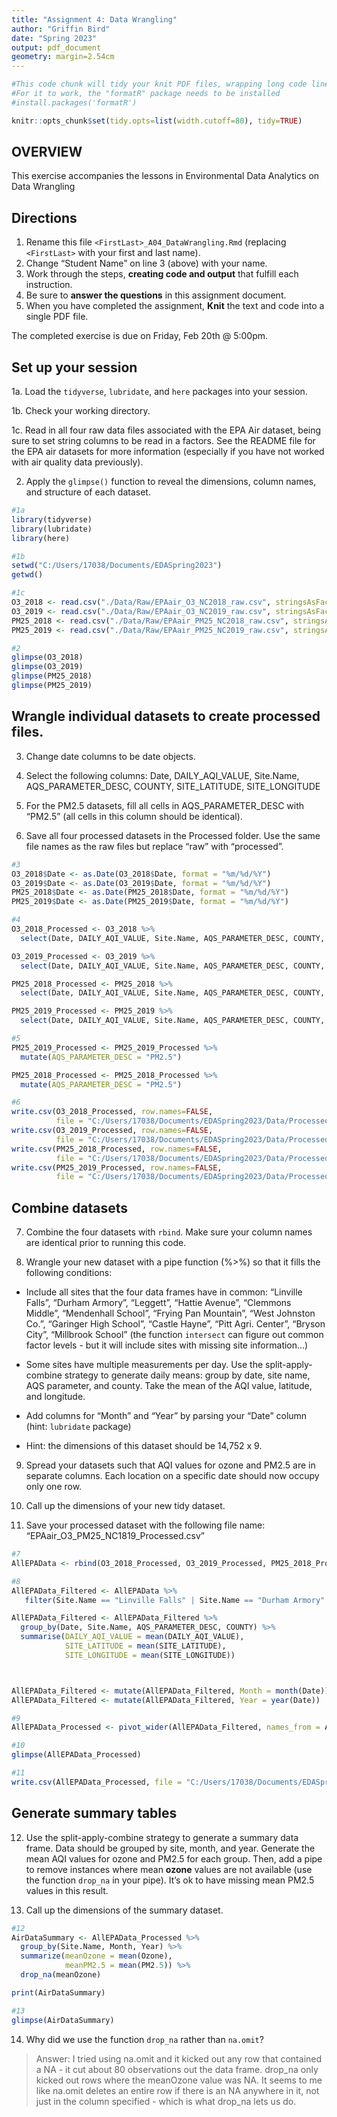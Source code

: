 ```yaml
---
title: "Assignment 4: Data Wrangling"
author: "Griffin Bird"
date: "Spring 2023"
output: pdf_document
geometry: margin=2.54cm
---
```


```r
#This code chunk will tidy your knit PDF files, wrapping long code lines
#For it to work, the "formatR" package needs to be installed
#install.packages('formatR')

knitr::opts_chunk$set(tidy.opts=list(width.cutoff=80), tidy=TRUE)
```


## OVERVIEW

This exercise accompanies the lessons in Environmental Data Analytics on Data Wrangling 

## Directions

1.  Rename this file `<FirstLast>_A04_DataWrangling.Rmd` (replacing `<FirstLast>` with your first and last name).
2. Change "Student Name" on line 3 (above) with your name.
3. Work through the steps, **creating code and output** that fulfill each instruction.
4. Be sure to **answer the questions** in this assignment document.
5. When you have completed the assignment, **Knit** the text and code into a single PDF file.

The completed exercise is due on Friday, Feb 20th @ 5:00pm.

## Set up your session 

1a. Load the `tidyverse`,  `lubridate`, and `here` packages into your session.

1b. Check your working directory.

1c. Read in all four raw data files associated with the EPA Air dataset, being sure to set string columns to be read in a factors. See the README file for the EPA air datasets for more information (especially if you have not worked with air quality data previously). 

2. Apply the `glimpse()` function to reveal the dimensions, column names, and structure of each dataset. 

```r
#1a 
library(tidyverse)
library(lubridate)
library(here)

#1b 
setwd("C:/Users/17038/Documents/EDASpring2023")
getwd()

#1c 
O3_2018 <- read.csv("./Data/Raw/EPAair_O3_NC2018_raw.csv", stringsAsFactors = TRUE)  
O3_2019 <- read.csv("./Data/Raw/EPAair_O3_NC2019_raw.csv", stringsAsFactors = TRUE) 
PM25_2018 <- read.csv("./Data/Raw/EPAair_PM25_NC2018_raw.csv", stringsAsFactors = TRUE) 
PM25_2019 <- read.csv("./Data/Raw/EPAair_PM25_NC2019_raw.csv", stringsAsFactors = TRUE) 

#2 
glimpse(O3_2018)
glimpse(O3_2019)
glimpse(PM25_2018)
glimpse(PM25_2019)

```


## Wrangle individual datasets to create processed files.

3. Change date columns to be date objects.

4. Select the following columns: Date, DAILY_AQI_VALUE, Site.Name, AQS_PARAMETER_DESC, COUNTY, SITE_LATITUDE, SITE_LONGITUDE

5. For the PM2.5 datasets, fill all cells in AQS_PARAMETER_DESC with "PM2.5" (all cells in this column should be identical).

6. Save all four processed datasets in the Processed folder. Use the same file names as the raw files but replace "raw" with "processed".

```r
#3
O3_2018$Date <- as.Date(O3_2018$Date, format = "%m/%d/%Y")
O3_2019$Date <- as.Date(O3_2019$Date, format = "%m/%d/%Y")
PM25_2018$Date <- as.Date(PM25_2018$Date, format = "%m/%d/%Y")
PM25_2019$Date <- as.Date(PM25_2019$Date, format = "%m/%d/%Y")

#4
O3_2018_Processed <- O3_2018 %>%
  select(Date, DAILY_AQI_VALUE, Site.Name, AQS_PARAMETER_DESC, COUNTY, SITE_LATITUDE, SITE_LONGITUDE)

O3_2019_Processed <- O3_2019 %>%
  select(Date, DAILY_AQI_VALUE, Site.Name, AQS_PARAMETER_DESC, COUNTY, SITE_LATITUDE, SITE_LONGITUDE)

PM25_2018_Processed <- PM25_2018 %>%
  select(Date, DAILY_AQI_VALUE, Site.Name, AQS_PARAMETER_DESC, COUNTY, SITE_LATITUDE, SITE_LONGITUDE)

PM25_2019_Processed <- PM25_2019 %>%
  select(Date, DAILY_AQI_VALUE, Site.Name, AQS_PARAMETER_DESC, COUNTY, SITE_LATITUDE, SITE_LONGITUDE)

#5
PM25_2019_Processed <- PM25_2019_Processed %>%
  mutate(AQS_PARAMETER_DESC = "PM2.5")

PM25_2018_Processed <- PM25_2018_Processed %>%
  mutate(AQS_PARAMETER_DESC = "PM2.5")

#6
write.csv(O3_2018_Processed, row.names=FALSE, 
          file = "C:/Users/17038/Documents/EDASpring2023/Data/Processed/EPAair_O3_NC2018_processed.csv" )
write.csv(O3_2019_Processed, row.names=FALSE, 
          file = "C:/Users/17038/Documents/EDASpring2023/Data/Processed/EPAair_O3_NC2019_processed.csv" )
write.csv(PM25_2018_Processed, row.names=FALSE, 
          file = "C:/Users/17038/Documents/EDASpring2023/Data/Processed/EPAair_PM25_NC2018_processed.csv")
write.csv(PM25_2019_Processed, row.names=FALSE, 
          file = "C:/Users/17038/Documents/EDASpring2023/Data/Processed/EPAair_PM25_NC2019_processed.csv")
```

## Combine datasets

7. Combine the four datasets with `rbind`. Make sure your column names are identical prior to running this code.

8. Wrangle your new dataset with a pipe function (%>%) so that it fills the following conditions: 

  * Include all sites that the four data frames have in common: "Linville Falls", "Durham Armory", "Leggett", "Hattie Avenue", "Clemmons Middle", "Mendenhall School", "Frying Pan Mountain", "West Johnston Co.", "Garinger High School", "Castle Hayne", "Pitt Agri. Center", "Bryson City", "Millbrook School" (the function `intersect` can figure out common factor levels - but it will include sites with missing site information...) 

  * Some sites have multiple measurements per day. Use the split-apply-combine strategy to generate daily means: group by date, site name, AQS parameter, and county. Take the mean of the AQI value, latitude, and longitude.
  
  * Add columns for "Month" and "Year" by parsing your "Date" column (hint: `lubridate` package)
  
  * Hint: the dimensions of this dataset should be 14,752 x 9.

9. Spread your datasets such that AQI values for ozone and PM2.5 are in separate columns. Each location on a specific date should now occupy only one row.

10. Call up the dimensions of your new tidy dataset.

11. Save your processed dataset with the following file name: "EPAair_O3_PM25_NC1819_Processed.csv"

```r
#7 
AllEPAData <- rbind(O3_2018_Processed, O3_2019_Processed, PM25_2018_Processed, PM25_2019_Processed)

#8 
AllEPAData_Filtered <- AllEPAData %>%
   filter(Site.Name == "Linville Falls" | Site.Name == "Durham Armory" | Site.Name == "Leggett" | Site.Name == "Hattie Avenue" | Site.Name == "Clemmons Middle" | Site.Name == "Mendenhall School" | Site.Name == "Frying Pan Mountain" | Site.Name ==  "West Johnston Co." | Site.Name == "Garinger High School" | Site.Name == "Castle Hayne" | Site.Name == "Pitt Agri. Center" | Site.Name == "Bryson City" | Site.Name == "Millbrook School")

AllEPAData_Filtered <- AllEPAData_Filtered %>%
  group_by(Date, Site.Name, AQS_PARAMETER_DESC, COUNTY) %>%
  summarise(DAILY_AQI_VALUE = mean(DAILY_AQI_VALUE),
            SITE_LATITUDE = mean(SITE_LATITUDE),
            SITE_LONGITUDE = mean(SITE_LONGITUDE))



AllEPAData_Filtered <- mutate(AllEPAData_Filtered, Month = month(Date))
AllEPAData_Filtered <- mutate(AllEPAData_Filtered, Year = year(Date))

#9
AllEPAData_Processed <- pivot_wider(AllEPAData_Filtered, names_from = AQS_PARAMETER_DESC, values_from = DAILY_AQI_VALUE)

#10
glimpse(AllEPAData_Processed)

#11
write.csv(AllEPAData_Processed, file = "C:/Users/17038/Documents/EDASpring2023/Data/Processed/EPAair_O3_PM25_NC1819_Processed.csv", row.names=FALSE)

```


## Generate summary tables

12. Use the split-apply-combine strategy to generate a summary data frame. Data should be grouped by site, month, and year. Generate the mean AQI values for ozone and PM2.5 for each group. Then, add a pipe to remove instances where mean **ozone** values are not available (use the function `drop_na` in your pipe). It's ok to have missing mean PM2.5 values in this result. 

13. Call up the dimensions of the summary dataset.

```r

#12
AirDataSummary <- AllEPAData_Processed %>%
  group_by(Site.Name, Month, Year) %>%
  summarize(meanOzone = mean(Ozone), 
            meanPM2.5 = mean(PM2.5)) %>%
  drop_na(meanOzone)

print(AirDataSummary)

#13
glimpse(AirDataSummary)

```

14. Why did we use the function `drop_na` rather than `na.omit`?

> Answer: I tried using na.omit and it kicked out any row that contained a NA - it cut about 80 observations out the data frame. drop_na only kicked out rows where the meanOzone value was NA. It seems to me like na.omit deletes an entire row if there is an NA anywhere in it, not just in the column specified - which is what drop_na lets us do.
